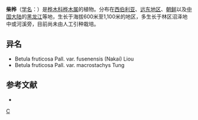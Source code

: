 {{Speciesbox 
| genus = Betula
| species = fruticosa
| image = Betula Fruticosa Oulu 05.JPG
| status = NE
| status_system = IUCN3.1
| authority = Pall.
}}

'''柴桦'''（[[学名|学名]]：{{lang|la|''Betula fruticosa''}}）是[[桦木科|桦木科]][[桦木属|桦木属]]的植物。分布在[[西伯利亚|西伯利亚]]、[[远东地区|远东地区]]、[[朝鲜|朝鲜]]以及[[中国大陆|中国大陆]]的[[黑龙江|黑龙江]]等地，生长于海拔600米至1,100米的地区，多生长于林区沼泽地中或河溪旁，目前尚未由人工引种栽培。

== 异名 ==
* Betula fruticosa Pall. var. fusenensis (Nakai) Liou
* Betula fruticosa Pall. var. macrostachys Tung

== 参考文献 ==
<div class="references-small">
* {{cite web| url =http://www.bioinfo.cn/db05/KmzwSpecies.php?action=view&id=2318| title =柴桦| work =《中国高等植物数据库全库》| publisher =中国科学院微生物研究所| author =昆明植物研究所| accessdate =2009-02-23| deadurl =yes| archiveurl =https://web.archive.org/web/20160305072609/http://www.bioinfo.cn/db05/KmzwSpecies.php?action=view&id=2318| archivedate =2016-03-05}}
</div>
{{Taxonbar|from=Q1523895}}

{{DEFAULTSORT:Betula fruticosa}}
[[Category:桦木属|C]]